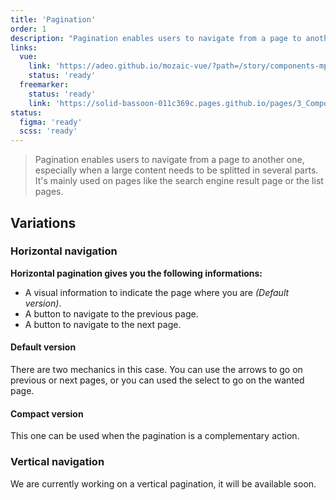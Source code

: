 ```yaml
---
title: 'Pagination'
order: 1
description: "Pagination enables users to navigate from a page to another one, especially when a large content needs to be splitted in several parts. It's mainly used on pages like the search engine result page or the list pages."
links:
  vue:
    link: 'https://adeo.github.io/mozaic-vue/?path=/story/components-mpagination'
    status: 'ready'
  freemarker:
    status: 'ready'
    link: 'https://solid-bassoon-011c369c.pages.github.io/pages/3_Components/pagination/'
status:
  figma: 'ready'
  scss: 'ready'
---
```


> Pagination enables users to navigate from a page to another one, especially when a large content needs to be splitted in several parts. It's mainly used on pages like the search engine result page or the list pages.

<Preview path="pagination" nude />

## Variations

### Horizontal navigation

**Horizontal pagination gives you the following informations:**

- A visual information to indicate the page where you are _(Default version)_.
- A button to navigate to the previous page.
- A button to navigate to the next page.

#### Default version

There are two mechanics in this case. You can use the arrows to go on previous or next pages, or you can used the select to go on the wanted page.

<Preview path="pagination-default" nude />

#### Compact version

This one can be used when the pagination is a complementary action.

<Preview path="pagination-compact" nude />

### Vertical navigation

<Highlight theme="warning" title="Work in progress">
  We are currently working on a vertical pagination, it will be available soon.
</Highlight>
